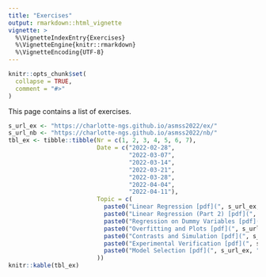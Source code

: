 ```yaml
---
title: "Exercises"
output: rmarkdown::html_vignette
vignette: >
  %\VignetteIndexEntry{Exercises}
  %\VignetteEngine{knitr::rmarkdown}
  %\VignetteEncoding{UTF-8}
---
```


```r
knitr::opts_chunk$set(
  collapse = TRUE,
  comment = "#>"
)
```

This page contains a list of exercises.

```r
s_url_ex <- "https://charlotte-ngs.github.io/asmss2022/ex/"
s_url_nb <- "https://charlotte-ngs.github.io/asmss2022/nb/"
tbl_ex <- tibble::tibble(Nr = c(1, 2, 3, 4, 5, 6, 7),
                         Date = c("2022-02-28",
                                  "2022-03-07",
                                  "2022-03-14",
                                  "2022-03-21",
                                  "2022-03-28",
                                  "2022-04-04",
                                  "2022-04-11"),
                         Topic = c(
                           paste0("Linear Regression [pdf](", s_url_ex, "asm_ex01.pdf) | [nb](", s_url_nb, "asm_ex01_nb_src.nb.html)",  collapse = ""),
                           paste0("Linear Regression (Part 2) [pdf](", s_url_ex, "asm_ex02.pdf) | [nb](", s_url_nb, "asm_ex02_nb_src.nb.html)",  collapse = ""),
                           paste0("Regression on Dummy Variables [pdf](", s_url_ex, "asm_ex03.pdf) | [nb](", s_url_nb, "asm_ex03_nb_src.nb.html)", collapse = ""),
                           paste0("Overfitting and Plots [pdf](", s_url_ex, "asm_ex04.pdf) | [nb](", s_url_nb, "asm_ex04_nb_src.nb.html)", collapse = ""),
                           paste0("Contrasts and Simulation [pdf](", s_url_ex, "asm_ex05.pdf) | [nb](", s_url_nb, "asm_ex05_nb_src.nb.html)", collapse = ""),
                           paste0("Experimental Verification [pdf](", s_url_ex, "asm_ex06.pdf) | [nb](", s_url_nb, "asm_ex06_nb_src.nb.html)", collapse = ""),
                           paste0("Model Selection [pdf](", s_url_ex, "asm_ex07.pdf) | [nb](", s_url_nb, "asm_ex07_nb_src.nb.html)", collapse = "")
                         ))
knitr::kable(tbl_ex)
```

